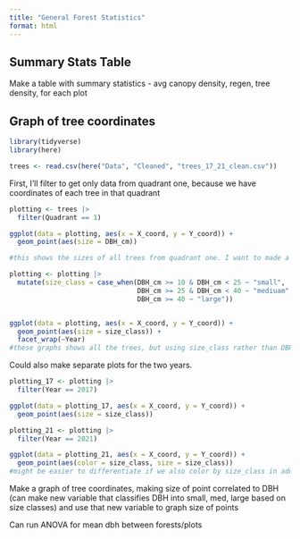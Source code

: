```yaml
---
title: "General Forest Statistics"
format: html
---
```


## Summary Stats Table 
Make a table with summary statistics - avg canopy density, regen, tree density, for each plot 


## Graph of tree coordinates
```r
library(tidyverse)
library(here)

trees <- read.csv(here("Data", "Cleaned", "trees_17_21_clean.csv"))
```

First, I'll filter to get only data from quadrant one, because we have coordinates of each tree in that quadrant
```r
plotting <- trees |>
  filter(Quadrant == 1)
```

```r
ggplot(data = plotting, aes(x = X_coord, y = Y_coord)) +
  geom_point(aes(size = DBH_cm))

#this shows the sizes of all trees from quadrant one. I want to made a new variable called size_class that groups DBHs into small, mediaum, and large size classes. Also, I want to make a plot with just trees from 2017, and one with just trees from 2021 to visualize growth. 
```


```r
plotting <- plotting |>
  mutate(size_class = case_when(DBH_cm >= 10 & DBH_cm < 25 ~ "small",
                                DBH_cm >= 25 & DBH_cm < 40 ~ "mediuam",
                                DBH_cm >= 40 ~ "large"))


ggplot(data = plotting, aes(x = X_coord, y = Y_coord)) +
  geom_point(aes(size = size_class)) +
  facet_wrap(~Year)
#these graphs shows all the trees, but using size_class rather than DBH itself
```


Could also make separate plots for the two years.
```r
plotting_17 <- plotting |>
  filter(Year == 2017)

ggplot(data = plotting_17, aes(x = X_coord, y = Y_coord)) +
  geom_point(aes(size = size_class))

plotting_21 <- plotting |>
  filter(Year == 2021)

ggplot(data = plotting_21, aes(x = X_coord, y = Y_coord)) +
  geom_point(aes(color = size_class, size = size_class))
#might be easier to differentiate if we also color by size_class in addition to using size? 
```


Make a graph of tree coordinates, making size of point correlated to DBH (can make new variable that classifies DBH into small, med, large based on size classes) and use that new variable to graph size of points 

Can run ANOVA for mean dbh between forests/plots  









